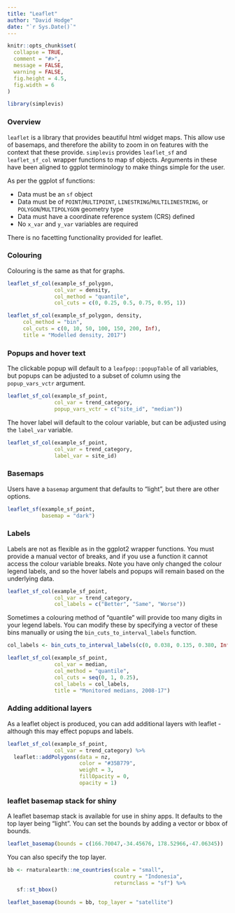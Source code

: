 ```yaml
---
title: "Leaflet"
author: "David Hodge"
date: "`r Sys.Date()`"
---
```


```r
knitr::opts_chunk$set(
  collapse = TRUE,
  comment = "#>",
  message = FALSE,
  warning = FALSE,
  fig.height = 4.5, 
  fig.width = 6
)
```

```r
library(simplevis)
```

### Overview

`leaflet` is a library that provides beautiful html widget maps. This allow use of basemaps, and therefore the ability to zoom in on features with the context that these provide. `simplevis` provides `leaflet_sf` and `leaflet_sf_col` wrapper functions to map sf objects. Arguments in these have been aligned to ggplot terminology to make things simple for the user.

As per the ggplot sf functions:

* Data must be an `sf` object 
* Data must be of `POINT`/`MULTIPOINT`, `LINESTRING`/`MULTILINESTRING`, or `POLYGON`/`MULTIPOLYGON` geometry type
* Data must have a coordinate reference system (CRS) defined
* No `x_var` and `y_var` variables are required

There is no facetting functionality provided for leaflet.

### Colouring 

Colouring is the same as that for graphs.

```r
leaflet_sf_col(example_sf_polygon, 
               col_var = density, 
               col_method = "quantile", 
               col_cuts = c(0, 0.25, 0.5, 0.75, 0.95, 1))
```


```r
leaflet_sf_col(example_sf_polygon, density,
     col_method = "bin", 
     col_cuts = c(0, 10, 50, 100, 150, 200, Inf),
     title = "Modelled density, 2017")
```


### Popups and hover text

The clickable popup will default to a `leafpop::popupTable` of all variables, but popups can be adjusted to a subset of column using the `popup_vars_vctr` argument.

```r
leaflet_sf_col(example_sf_point, 
               col_var = trend_category, 
               popup_vars_vctr = c("site_id", "median"))
```

The hover label will default to the colour variable, but can be adjusted using the `label_var` variable. 

```r
leaflet_sf_col(example_sf_point, 
               col_var = trend_category, 
               label_var = site_id)
```

### Basemaps

Users have a `basemap` argument that defaults to "light", but there are other options.

```r
leaflet_sf(example_sf_point, 
           basemap = "dark")
```

### Labels

Labels are not as flexible as in the ggplot2 wrapper functions. You must provide a manual vector of breaks, and if you use a function it cannot access the colour variable breaks. Note you have only changed the colour legend labels, and so the hover labels and popups will remain based on the underlying data.

```r
leaflet_sf_col(example_sf_point, 
               col_var = trend_category, 
               col_labels = c("Better", "Same", "Worse"))
```

Sometimes a colouring method of "quantile" will provide too many digits in your legend labels. You can modify these by specifying a vector of these bins manually or using the `bin_cuts_to_interval_labels` function.

```r
col_labels <- bin_cuts_to_interval_labels(c(0, 0.038, 0.135, 0.380, Inf))

leaflet_sf_col(example_sf_point, 
               col_var = median, 
               col_method = "quantile",
               col_cuts = seq(0, 1, 0.25),
               col_labels = col_labels,
               title = "Monitored medians, 2008-17")
```



### Adding additional layers

As a leaflet object is produced, you can add additional layers with leaflet - although this may effect popups and labels.

```r
leaflet_sf_col(example_sf_point, 
               col_var = trend_category) %>% 
  leaflet::addPolygons(data = nz, 
                       color = "#35B779", 
                       weight = 3, 
                       fillOpacity = 0, 
                       opacity = 1)
```

### leaflet basemap stack for shiny

A leaflet basemap stack is available for use in shiny apps. It defaults to the top layer being "light". You can set the bounds by adding a vector or bbox of bounds.

```r
leaflet_basemap(bounds = c(166.70047,-34.45676, 178.52966,-47.06345))
```

You can also specify the top layer.

```r
bb <- rnaturalearth::ne_countries(scale = "small", 
                                  country = "Indonesia", 
                                  returnclass = "sf") %>% 
   sf::st_bbox() 
 
leaflet_basemap(bounds = bb, top_layer = "satellite") 
```

